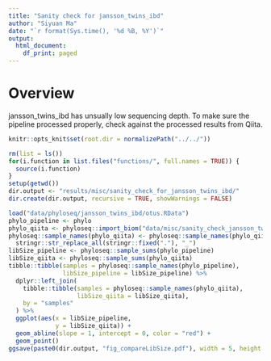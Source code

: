 ```yaml
---
title: "Sanity check for jansson_twins_ibd"
author: "Siyuan Ma"
date: "`r format(Sys.time(), '%d %B, %Y')`"
output: 
  html_document:
    df_print: paged
---
```

# Overview
jansson_twins_ibd has unsually low sequencing depth. To make sure the pipeline processed properly, check against the processed results from Qiita.
```r
knitr::opts_knit$set(root.dir = normalizePath("../../"))
```
```r
rm(list = ls())
for(i.function in list.files("functions/", full.names = TRUE)) {
  source(i.function)
}
setup(getwd())
dir.output <- "results/misc/sanity_check_for_jansson_twins_ibd/"
dir.create(dir.output, recursive = TRUE, showWarnings = FALSE)
```

```r
load("data/phyloseq/jansson_twins_ibd/otus.RData")
phylo_pipeline <- phylo
phylo_qiita <- phyloseq::import_biom("data/misc/sanity_check_jansson_twins_ibd/otu_table.biom")
phyloseq::sample_names(phylo_qiita) <- phyloseq::sample_names(phylo_qiita) %>% 
  stringr::str_replace_all(stringr::fixed("."), "_")
libSize_pipeline <- phyloseq::sample_sums(phylo_pipeline)
libSize_qiita <- phyloseq::sample_sums(phylo_qiita)
tibble::tibble(samples = phyloseq::sample_names(phylo_pipeline),
               libSize_pipeline = libSize_pipeline) %>% 
  dplyr::left_join(
    tibble::tibble(samples = phyloseq::sample_names(phylo_qiita),
                   libSize_qiita = libSize_qiita),
    by = "samples"
  ) %>% 
  ggplot(aes(x = libSize_pipeline,
             y = libSize_qiita)) +
  geom_abline(slope = 1, intercept = 0, color = "red") +
  geom_point()
ggsave(paste0(dir.output, "fig_compareLibSize.pdf"), width = 5, height = 5)
```
